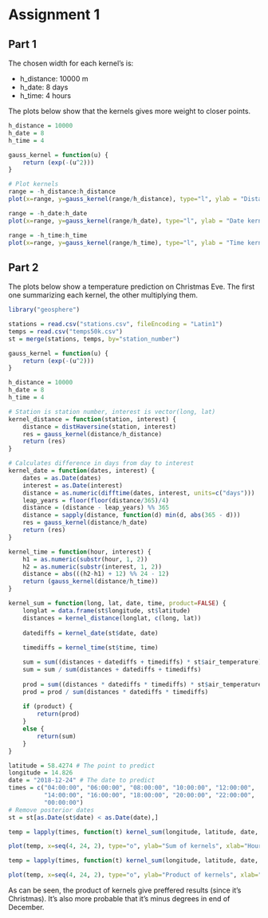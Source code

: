 
# Assignment 1

## Part 1

The chosen width for each kernel's is:

* h_distance: 10000 m
* h_date: 8 days
* h_time: 4 hours

The plots below show that the kernels gives more weight to closer points.

```r
h_distance = 10000
h_date = 8
h_time = 4

gauss_kernel = function(u) {
    return (exp(-(u^2)))
}

# Plot kernels
range = -h_distance:h_distance
plot(x=range, y=gauss_kernel(range/h_distance), type="l", ylab = "Distance kernel")

range = -h_date:h_date
plot(x=range, y=gauss_kernel(range/h_date), type="l", ylab = "Date kernel")

range = -h_time:h_time
plot(x=range, y=gauss_kernel(range/h_time), type="l", ylab = "Time kernel")
```

## Part 2

The plots below show a temperature prediction on Christmas Eve. 
The first one summarizing each kernel, the other multiplying them. 

```r
library("geosphere")

stations = read.csv("stations.csv", fileEncoding = "Latin1")
temps = read.csv("temps50k.csv")
st = merge(stations, temps, by="station_number")

gauss_kernel = function(u) {
    return (exp(-(u^2)))
}

h_distance = 10000
h_date = 8
h_time = 4

# Station is station number, interest is vector(long, lat)
kernel_distance = function(station, interest) {
    distance = distHaversine(station, interest)
    res = gauss_kernel(distance/h_distance)
    return (res)
}

# Calculates difference in days from day to interest
kernel_date = function(dates, interest) {
    dates = as.Date(dates)
    interest = as.Date(interest)
    distance = as.numeric(difftime(dates, interest, units=c("days")))
    leap_years = floor(floor(distance/365)/4)
    distance = (distance - leap_years) %% 365
    distance = sapply(distance, function(d) min(d, abs(365 - d)))
    res = gauss_kernel(distance/h_date)
    return (res)
}

kernel_time = function(hour, interest) {
    h1 = as.numeric(substr(hour, 1, 2))
    h2 = as.numeric(substr(interest, 1, 2))
    distance = abs(((h2-h1) + 12) %% 24 - 12)
    return (gauss_kernel(distance/h_time))
}

kernel_sum = function(long, lat, date, time, product=FALSE) {
    longlat = data.frame(st$longitude, st$latitude)
    distances = kernel_distance(longlat, c(long, lat))
    
    datediffs = kernel_date(st$date, date)
    
    timediffs = kernel_time(st$time, time)

    sum = sum((distances + datediffs + timediffs) * st$air_temperature)
    sum = sum / sum(distances + datediffs + timediffs)
    
    prod = sum((distances * datediffs * timediffs) * st$air_temperature)
    prod = prod / sum(distances * datediffs * timediffs)
    
    if (product) {
        return(prod)
    }
    else {
        return(sum)
    }
}

latitude = 58.4274 # The point to predict
longitude = 14.826
date = "2018-12-24" # The date to predict
times = c("04:00:00", "06:00:00", "08:00:00", "10:00:00", "12:00:00", 
          "14:00:00", "16:00:00", "18:00:00", "20:00:00", "22:00:00", 
          "00:00:00")
# Remove posterior dates
st = st[as.Date(st$date) < as.Date(date),]

temp = lapply(times, function(t) kernel_sum(longitude, latitude, date, t, FALSE))

plot(temp, x=seq(4, 24, 2), type="o", ylab="Sum of kernels", xlab="Hour")

temp = lapply(times, function(t) kernel_sum(longitude, latitude, date, t, TRUE))

plot(temp, x=seq(4, 24, 2), type="o", ylab="Product of kernels", xlab="Hour")
```

As can be seen, the product of kernels give preffered results (since it's Christmas).
It's also more probable that it's minus degrees in end of December.